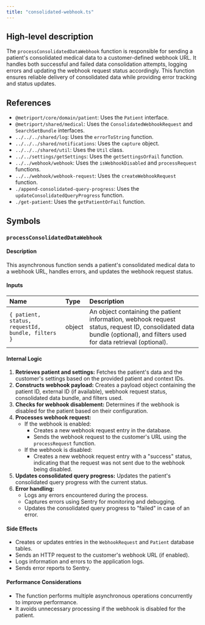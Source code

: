 ```yaml
---
title: "consolidated-webhook.ts"
---
```


## High-level description
The `processConsolidatedDataWebhook` function is responsible for sending a patient's consolidated medical data to a customer-defined webhook URL. It handles both successful and failed data consolidation attempts, logging errors and updating the webhook request status accordingly. This function ensures reliable delivery of consolidated data while providing error tracking and status updates.

## References
- `@metriport/core/domain/patient`: Uses the `Patient` interface.
- `@metriport/shared/medical`: Uses the `ConsolidatedWebhookRequest` and `SearchSetBundle` interfaces.
- `../../../shared/log`: Uses the `errorToString` function.
- `../../../shared/notifications`: Uses the `capture` object.
- `../../../shared/util`: Uses the `Util` class.
- `../../settings/getSettings`: Uses the `getSettingsOrFail` function.
- `../../webhook/webhook`: Uses the `isWebhookDisabled` and `processRequest` functions.
- `../../webhook/webhook-request`: Uses the `createWebhookRequest` function.
- `./append-consolidated-query-progress`: Uses the `updateConsolidatedQueryProgress` function.
- `./get-patient`: Uses the `getPatientOrFail` function.

## Symbols

### `processConsolidatedDataWebhook`
#### Description
This asynchronous function sends a patient's consolidated medical data to a webhook URL, handles errors, and updates the webhook request status.

#### Inputs
| Name | Type | Description |
|:-----|:-----|:------------|
| `{ patient, status, requestId, bundle, filters }` | object | An object containing the patient information, webhook request status, request ID, consolidated data bundle (optional), and filters used for data retrieval (optional). |

#### Internal Logic
1. **Retrieves patient and settings:** Fetches the patient's data and the customer's settings based on the provided patient and context IDs.
2. **Constructs webhook payload:** Creates a payload object containing the patient ID, external ID (if available), webhook request status, consolidated data bundle, and filters used.
3. **Checks for webhook disablement:** Determines if the webhook is disabled for the patient based on their configuration.
4. **Processes webhook request:**
   - If the webhook is enabled:
     - Creates a new webhook request entry in the database.
     - Sends the webhook request to the customer's URL using the `processRequest` function.
   - If the webhook is disabled:
     - Creates a new webhook request entry with a "success" status, indicating that the request was not sent due to the webhook being disabled.
5. **Updates consolidated query progress:** Updates the patient's consolidated query progress with the current status.
6. **Error handling:**
   - Logs any errors encountered during the process.
   - Captures errors using Sentry for monitoring and debugging.
   - Updates the consolidated query progress to "failed" in case of an error.

#### Side Effects
- Creates or updates entries in the `WebhookRequest` and `Patient` database tables.
- Sends an HTTP request to the customer's webhook URL (if enabled).
- Logs information and errors to the application logs.
- Sends error reports to Sentry.

#### Performance Considerations
- The function performs multiple asynchronous operations concurrently to improve performance.
- It avoids unnecessary processing if the webhook is disabled for the patient.
